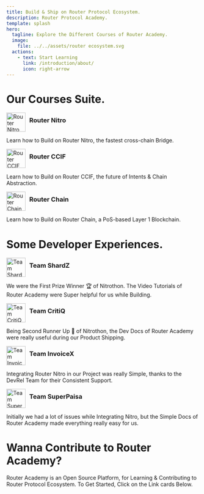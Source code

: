```yaml
---
title: Build & Ship on Router Protocol Ecosystem.
description: Router Protocol Academy.
template: splash
hero:
  tagline: Explore the Different Courses of Router Academy.
  image:
    file: ../../assets/router ecosystem.svg
  actions:
    - text: Start Learning
      link: /introduction/about/
      icon: right-arrow
---
```



# Our Courses Suite.

<CardGrid stagger>
  <Card>
    <div style="display: flex; align-items: center;">
      <img src="https://res.cloudinary.com/dguv1yapd/image/upload/v1725021958/router-academy-courses/j2vgeguf5udsszakorlu.png" alt="Router Nitro" style="width: 50px; height: auto; margin-right: 10px;" />
      <h3 style="margin-top: 5px;">Router Nitro</h3>
    </div>
    <p>Learn how to Build on Router Nitro, the fastest cross-chain Bridge.</p>
    <LinkCard 
      title="Learn Now"
      href="https://courses.routerprotocol.com/router-nitro/understanding-router-nitro/module-1/" 
    />
  </Card>
    
  <Card>
    <div style="display: flex; align-items: center;">
      <img src="https://res.cloudinary.com/dguv1yapd/image/upload/v1725021958/router-academy-courses/iovxb2yy6qgiym2pheda.png" alt="Router CCIF" style="width: 50px; height: auto; margin-right: 10px;" />
      <h3 style="margin-top: 5px;">Router CCIF</h3>
    </div>
    <p>Learn how to Build on Router CCIF, the future of Intents & Chain Abstraction.</p>
    <LinkCard 
      title="Learn Now"
      href="https://courses.routerprotocol.com/router-ccif/understanding-router-ccif/module-1/" 
    />
  </Card>
  <Card>
    <div style="display: flex; align-items: center;">
      <img src="https://res.cloudinary.com/dguv1yapd/image/upload/v1725021959/router-academy-courses/dgvl7psyiqh6fwzg6wog.png" alt="Router Chain" style="width: 50px; height: auto; margin-right: 10px;" />
      <h3 style="margin-top: 5px;">Router Chain</h3>
    </div>
    <p>Learn how to Build on Router Chain, a PoS-based Layer 1 Blockchain.</p>
    <LinkCard 
      title="Learn Now"
      href="https://courses.routerprotocol.com/router-chain/understanding-router-chain/module-1/" 
    />
  </Card>
</CardGrid>

# Some Developer Experiences.

<CardGrid>
  <Card>
    <div style="display: flex; align-items: center;">
      <img src="https://res.cloudinary.com/dguv1yapd/image/upload/v1725021958/router-academy-courses/uoyk3zh5nvorfxgp6w4s.webp" alt="Team ShardZ" style="width: 50px; height: auto; margin-right: 10px;" />
      <h3 style="margin-top: 5px;">Team ShardZ</h3>
    </div>
    <p>We were the First Prize Winner 🏆 of Nitrothon. The Video Tutorials of Router Academy were Super helpful for us while Building.</p>
  </Card>
  <Card>
    <div style="display: flex; align-items: center;">
      <img src="https://res.cloudinary.com/dguv1yapd/image/upload/v1725021958/router-academy-courses/wz3fritmrdt1ae5unu4c.webp" alt="Team CritiQ" style="width: 50px; height: auto; margin-right: 10px;" />
      <h3 style="margin-top: 5px;">Team CritiQ</h3>
    </div>
    <p>Being Second Runner Up 🥈 of Nitrothon, the Dev Docs of Router Academy were really useful during our Product Shipping.</p>
  </Card>
  <Card>
    <div style="display: flex; align-items: center;">
      <img src="https://res.cloudinary.com/dguv1yapd/image/upload/v1725021958/router-academy-courses/er6voz1llvqlqpc9lhvj.webp" alt="Team InvoiceX" style="width: 50px; height: auto; margin-right: 10px;" />
      <h3 style="margin-top: 5px;">Team InvoiceX</h3>
    </div>
    <p>Integrating Router Nitro in our Project was really Simple, thanks to the DevRel Team for their Consistent Support.</p>
  </Card>
  <Card>
    <div style="display: flex; align-items: center;">
      <img src="https://res.cloudinary.com/dguv1yapd/image/upload/v1725021959/router-academy-courses/tpsu3gnr6n1tboxcd1uj.png" alt="Team SuperPaisa" style="width: 50px; height: auto; margin-right: 10px;" />
      <h3 style="margin-top: 5px;">Team SuperPaisa</h3>
    </div>
    <p>Initially we had a lot of issues while Integrating Nitro, but the Simple Docs of Router Academy made everything really easy for us.</p>
  </Card>
</CardGrid>

# Wanna Contribute to Router Academy?

Router Academy is an Open Source Platform, for Learning & Contributing to Router Protocol Ecosystem. To Get Started, Click on the Link cards Below.

<CardGrid>
  <Card title="Articles" icon="pencil"></Card>
  <Card title="Tutorials" icon="laptop"></Card>
</CardGrid>


<CardGrid>
  <LinkCard 
    title="Write Articles on Router Protocol."
    icon="pencil" 
    href="/articles/" 
  />
  <LinkCard 
    title="Create DApp Tutorials."
    icon="laptop" 
    href="/tutorials/" 
  />
</CardGrid>